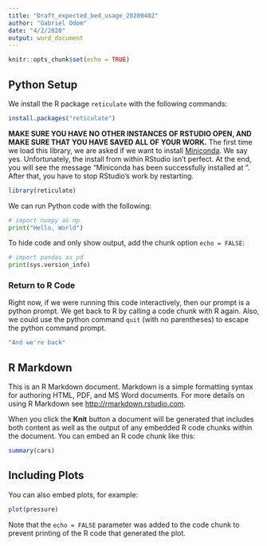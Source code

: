 ```yaml
---
title: "Draft_expected_bed_usage_20200402"
author: "Gabriel Odom"
date: "4/2/2020"
output: word_document
---
```


```r
knitr::opts_chunk$set(echo = TRUE)
```

## Python Setup
We install the R package `reticulate` with the following commands:
```r
install.packages("reticulate")
```

**MAKE SURE YOU HAVE NO OTHER INSTANCES OF RSTUDIO OPEN, AND MAKE SURE THAT YOU HAVE SAVED ALL OF YOUR WORK.** The first time we load this library, we are asked if we want to install [Miniconda](https://docs.conda.io/en/latest/miniconda.html). We say yes. Unfortunately, the install from within RStudio isn't perfect. At the end, you will see the message "Miniconda has been successfully installed at <PATH HERE>". After that, you have to stop RStudio's work by restarting.
```r
library(reticulate)
```


We can run Python code with the following:
```python
# import numpy as np
print("Hello, World")
```

To hide code and only show output, add the chunk option `echo = FALSE`:
```python
# import pandas as pd
print(sys.version_info)
```

### Return to R Code
Right now, if we were running this code interactively, then our prompt is a python prompt. We get back to R by calling a code chunk with R again. Also, we could use the python command `quit` (with no parentheses) to escape the python command prompt.
```r
"And we're back"
```




## R Markdown

This is an R Markdown document. Markdown is a simple formatting syntax for authoring HTML, PDF, and MS Word documents. For more details on using R Markdown see <http://rmarkdown.rstudio.com>.

When you click the **Knit** button a document will be generated that includes both content as well as the output of any embedded R code chunks within the document. You can embed an R code chunk like this:

```r
summary(cars)
```

## Including Plots

You can also embed plots, for example:

```r
plot(pressure)
```

Note that the `echo = FALSE` parameter was added to the code chunk to prevent printing of the R code that generated the plot.
